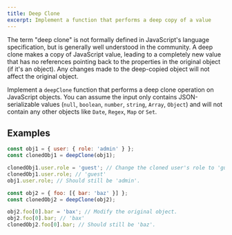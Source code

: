 ```yaml
---
title: Deep Clone
excerpt: Implement a function that performs a deep copy of a value
---
```


The term "deep clone" is not formally defined in JavaScript's language specification, but is generally well understood in the community. A deep clone makes a copy of JavaScript value, leading to a completely new value that has no references pointing back to the properties in the original object (if it's an object). Any changes made to the deep-copied object will not affect the original object.

Implement a `deepClone` function that performs a deep clone operation on JavaScript objects. You can assume the input only contains JSON-serializable values (`null`, `boolean`, `number`, `string`, `Array`, `Object`) and will not contain any other objects like `Date`, `Regex`, `Map` or `Set`.

## Examples

```js
const obj1 = { user: { role: 'admin' } };
const clonedObj1 = deepClone(obj1);

clonedObj1.user.role = 'guest'; // Change the cloned user's role to 'guest'.
clonedObj1.user.role; // 'guest'
obj1.user.role; // Should still be 'admin'.

const obj2 = { foo: [{ bar: 'baz' }] };
const clonedObj2 = deepClone(obj2);

obj2.foo[0].bar = 'bax'; // Modify the original object.
obj2.foo[0].bar; // 'bax'
clonedObj2.foo[0].bar; // Should still be 'baz'.
```
